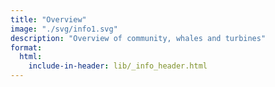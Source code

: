 ```yaml
---
title: "Overview"
image: "./svg/info1.svg"
description: "Overview of community, whales and turbines"
format:
  html:
    include-in-header: lib/_info_header.html
---
```


<!-- https://quarto.org/docs/output-formats/page-layout.html#css-grid -->
::: {.grid}
::::: {.g-col-9}
::::::: {#svg}
:::::::
:::::
::::: {.g-col-3}
::::::: {#toc}
:::::::
:::::
:::

<!-- run infographiq function to link the svg with the svg_list -->
<script>
  link_svg({
    svg:         "./svg/info1.svg", 
    csv:         "./svg/_links.csv", 
    modal_html:  "./lib/_info_modal.html",
    modal_id:    "modaliq",
    svg_id:      "svg", 
    toc_id:      "toc",
    toc_style:   "list",
    text_toggle: "none",
    svg_filter:  "info1.svg"});
</script>
